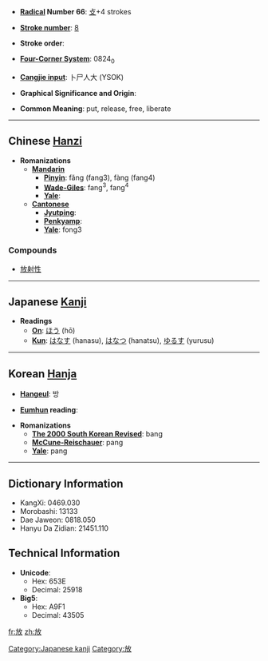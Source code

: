 * '''[[Wiktionary:Chinese radical index| Radical]] Number 66''': [[Wiktionary:Chinese radical index 攴|攴]]+4 strokes

* '''[[Wiktionary:Chinese total strokes index|Stroke number]]''': [[Wiktionary:Chinese total strokes index 8|8]]

* '''Stroke order''': 

* '''[[Wiktionary:Chinese four corner index|Four-Corner System]]''': 0824<sub>0</sub>

* '''[[Wiktionary:Chinese Cangjie index|Cangjie input]]''': 卜尸人大 (YSOK)

* '''Graphical Significance and Origin''': 

* '''Common Meaning''': put, release, free, liberate

----

== Chinese [[Hanzi]] ==

* '''Romanizations'''
** '''[[Mandarin]]'''
*** '''[[Pinyin]]''': fǎng (fang3), fàng (fang4)
*** '''[[Wade-Giles]]''': fang<sup>3</sup>, fang<sup>4</sup>
*** '''[[Yale]]''': 
** '''[[Cantonese]]'''
*** '''[[Jyutping]]''':
*** '''[[Penkyamp]]''': 
*** '''[[Yale]]''': fong3

===Compounds===
*[[放射性]]

----

== Japanese [[Kanji]] ==

* '''Readings'''
** '''[[On]]''': [[ほう]] (hō)
** '''[[Kun]]''': [[はなす]] (hanasu), [[はなつ]] (hanatsu), [[ゆるす]] (yurusu)

[[Category:Japanese kanji]]
----

== Korean [[Hanja]] ==

* '''[[Hangeul]]''': 방

* '''[[Eumhun]] reading''': 

* '''Romanizations'''
** '''[[The 2000 South Korean Revised Romanization|The 2000 South Korean Revised]]''': bang
** '''[[McCune-Reischauer]]''': pang
** '''[[Yale]]''': pang

----

== Dictionary Information ==

* KangXi: 0469.030
* Morobashi: 13133
* Dae Jaweon: 0818.050
* Hanyu Da Zidian: 21451.110

== Technical Information ==

* '''Unicode''':
** Hex: 653E
** Decimal: 25918
* '''Big5''':
** Hex: A9F1
** Decimal: 43505

[[fr:放]]
[[zh:放]]
[[Category:放]]